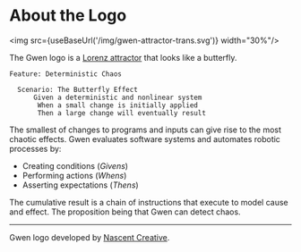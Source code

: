 

# About the Logo

<img src={useBaseUrl('/img/gwen-attractor-trans.svg')} width="30%"/>

The Gwen logo is a [Lorenz attractor](http://en.m.wikipedia.org/wiki/Lorenz_attractor) that looks like a butterfly.

```gherkin
Feature: Deterministic Chaos
    
  Scenario: The Butterfly Effect
      Given a deterministic and nonlinear system
       When a small change is initially applied
       Then a large change will eventually result
```

The smallest of changes to programs and inputs can give rise to the most chaotic effects. Gwen evaluates software systems and automates robotic processes by:

- Creating conditions (*Givens*)
- Performing actions (*Whens*)
- Asserting expectations (*Thens*)

The cumulative result is a chain of instructions that execute to model cause and effect. The proposition being that Gwen can detect chaos.

---

Gwen logo developed by [Nascent Creative](https://nascentcreative.com.au/).
